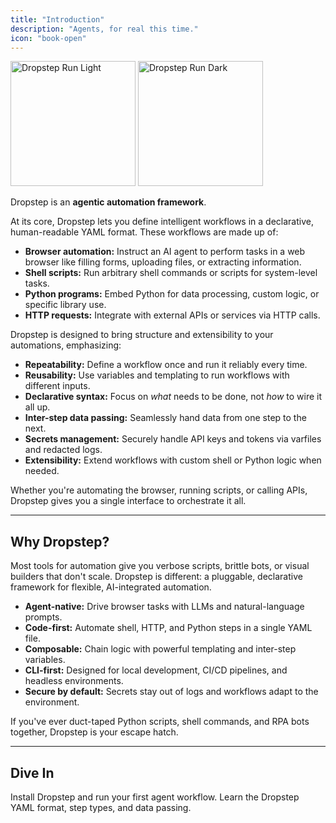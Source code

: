```yaml
---
title: "Introduction"
description: "Agents, for real this time."
icon: "book-open"
---
```


<img
  className="block dark:hidden"
  src="/images/dropstep-run-light.png"
  width="200"
  height="auto"
  alt="Dropstep Run Light"
/>
<img
  className="hidden dark:block"
  src="/images/dropstep-run-dark.png"
  width="200"
  height="auto"
  alt="Dropstep Run Dark"
/>

Dropstep is an **agentic automation framework**.

At its core, Dropstep lets you define intelligent workflows in a declarative, human-readable YAML format. These workflows are made up of:

- **Browser automation:** Instruct an AI agent to perform tasks in a web browser like filling forms, uploading files, or extracting information.
- **Shell scripts:** Run arbitrary shell commands or scripts for system-level tasks.
- **Python programs:** Embed Python for data processing, custom logic, or specific library use.
- **HTTP requests:** Integrate with external APIs or services via HTTP calls.

Dropstep is designed to bring structure and extensibility to your automations, emphasizing:

- **Repeatability:** Define a workflow once and run it reliably every time.
- **Reusability:** Use variables and templating to run workflows with different inputs.
- **Declarative syntax:** Focus on *what* needs to be done, not *how* to wire it all up.
- **Inter-step data passing:** Seamlessly hand data from one step to the next.
- **Secrets management:** Securely handle API keys and tokens via varfiles and redacted logs.
- **Extensibility:** Extend workflows with custom shell or Python logic when needed.

Whether you're automating the browser, running scripts, or calling APIs, Dropstep gives you a single interface to orchestrate it all.

---

## Why Dropstep?

Most tools for automation give you verbose scripts, brittle bots, or visual builders that don't scale. Dropstep is different: a pluggable, declarative framework for flexible, AI-integrated automation.

- **Agent-native:** Drive browser tasks with LLMs and natural-language prompts.
- **Code-first:** Automate shell, HTTP, and Python steps in a single YAML file.
- **Composable:** Chain logic with powerful templating and inter-step variables.
- **CLI-first:** Designed for local development, CI/CD pipelines, and headless environments.
- **Secure by default:** Secrets stay out of logs and workflows adapt to the environment.

If you've ever duct-taped Python scripts, shell commands, and RPA bots together, Dropstep is your escape hatch.

---

## Dive In

<CardGroup cols={2}>
  <Card title="Quickstart" icon="rocket" href="/quickstart">
    Install Dropstep and run your first agent workflow.
  </Card>
  <Card title="Workflow Definition" icon="code" href="/workflows/overview">
    Learn the Dropstep YAML format, step types, and data passing.
  </Card>
</CardGroup>